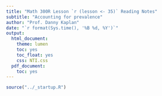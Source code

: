 ```yaml
---
title: "Math 300R Lesson `r (lesson <- 35)` Reading Notes"
subtitle: "Accounting for prevalence"
author: "Prof. Danny Kaplan"
date: "`r format(Sys.time(), '%B %d, %Y')`"
output:
  html_document:
    theme: lumen
    toc: yes
    toc_float: yes
    css: NTI.css
  pdf_document:
    toc: yes
---
```


```r
source("../_startup.R")
```


